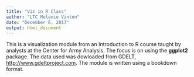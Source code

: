 ---
title: "Viz in R Class"
author: "LTC Melanie Vinton"
date: "December 6, 2017"
output: html_document
---

This is a visualization module from an Introduction to R course taught by analysts at the Center for Army Analysis.  The focus is on using the **ggplot2** package.  The data used was dowloaded from GDELT, <http://www.gdeltproject.com>.  The module is written using a bookdown format.
